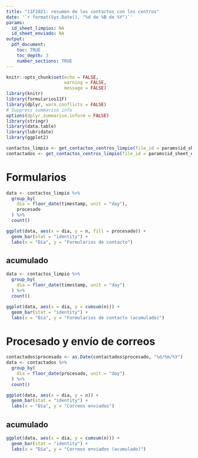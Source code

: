```yaml
---
title: "11F2021: resumen de los contactos con los centros"
date: '`r format(Sys.Date(), "%d de %B de %Y")`'
params:
  id_sheet_limpios: NA
  id_sheet_enviado: NA
output: 
  pdf_document:
    toc: TRUE
    toc_depth: 3
    number_sections: TRUE
---
```


```r
knitr::opts_chunk$set(echo = FALSE,
                      warning = FALSE,
                      message = FALSE)
library(knitr)
library(formularios11F)
library(dplyr, warn.conflicts = FALSE)
# Suppress summarise info
options(dplyr.summarise.inform = FALSE)
library(stringr)
library(data.table)
library(lubridate)
library(ggplot2)
```

```r
contactos_limpio <- get_contactos_centros_limpio(file_id = params$id_sheet_limpios)
contactados <- get_contactos_centros_limpio(file_id = params$id_sheet_enviado)
```


# Formularios
```r
data <- contactos_limpio %>%
  group_by(
    dia = floor_date(timestamp, unit = "day"),
    procesado
  ) %>%
  count()

ggplot(data, aes(x = dia, y = n, fill = procesado)) +
  geom_bar(stat = "identity") + 
  labs(x = "Día", y = "Formularios de contacto")

```


## acumulado
```r
data <- contactos_limpio %>%
  group_by(
    dia = floor_date(timestamp, unit = "day")
  ) %>%
  count()

ggplot(data, aes(x = dia, y = cumsum(n))) +
  geom_bar(stat = "identity") + 
  labs(x = "Día", y = "Formularios de contacto (acumulado)")

```

# Procesado y envío de correos
```r
contactados$procesado <- as.Date(contactados$procesado, "%d/%m/%Y")
data <- contactados %>%
  group_by(
    dia = floor_date(procesado, unit = "day")
  ) %>%
  count()

ggplot(data, aes(x = dia, y = n)) +
  geom_bar(stat = "identity") + 
  labs(x = "Día", y = "Correos enviados")
```

## acumulado
```r
ggplot(data, aes(x = dia, y = cumsum(n))) +
  geom_bar(stat = "identity") + 
  labs(x = "Día", y = "Correos enviados (acumulado)")
```


